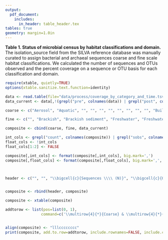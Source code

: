 ```yaml
---
output:
  pdf_document:
    includes:
      in_header: table_header.tex
tables: true
geometry: margin=1.0in
---
```


**Table 1. Status of microbial census by habitat classifications and domain.** The isolation_source field from the SILVA reference database was manually curated to assign bacterial and archaeal sequences coarse and fine scale habitat classifications. We calculated the number of sequences and OTUs observed and the percent coverage on a sequence or OTU basis for each classification and domain.

```r
require(xtable, quietly=TRUE)
options(xtable.sanitize.text.function=identity)

data <- read.table(file="data/process/coverage_by_category_and_time.tsv", header=T)
data_current <- data[,!(grepl("pre", colnames(data)) | grepl("post", colnames(data)))]

coarse <- c("Aerosol", "Aquatic", "", "", "", "", "", "", "", "", "Built", "", "", "", "", "Plant associated", "", "", "Soil", "", "", "", "Zoological", "", "", "", "Other", "No source data", "Total")

fine <- c("", "Brackish", "Brackish sediment", "Freshwater", "Freshwater sediment", "Marine", "Marine sediment", "Hydrothermal vent", "Ice", "Other", "Digesters", "Food-associated", "Industrial/mining", "Pollution associated", "Other", "Root", "Surface", "Other", "Agriculture", "Desert", "Permafrost", "Other", "Vertebrate", "Arthropod", "Other invertebrate", "Other", "", "", "")

composite <- cbind(coarse, fine, data_current)

int_cols <- grepl("count", colnames(composite)) | grepl("sobs", colnames(composite))
float_cols <- !int_cols
float_cols[1:2] <- FALSE

composite[,int_cols] <- format(composite[,int_cols], big.mark=',')
composite[,float_cols] <- format(composite[,float_cols], big.mark=',', nsmall=1, digits=1)



header <- c("", "", "\\bigcell{c}{Sequences \\\\ (N)}", "\\bigcell{c}{OTUs \\\\ (N)}", "\\bigcell{c}{\\% Seq. \\\\ Coverage}", "\\bigcell{c}{\\% OTU \\\\ Coverage}", "\\bigcell{c}{Sequences \\\\ (N)}", "\\bigcell{c}{OTUs \\\\ (N)}", "\\bigcell{c}{\\% Seq. \\\\ Coverage}", "\\bigcell{c}{\\% OTU \\\\ Coverage}")


composite <- rbind(header, composite)

composite <- xtable(composite)

addtorow <- list(pos=list(0, 1),
				command=c('\\multirow{4}{*}{Coarse} & \\multirow{4}{*}{Fine} & \\multicolumn{4}{c}{Bacteria} & \\multicolumn{4}{c}{Archaea} \\\\ \\cmidrule(r){3-6}	\\cmidrule(r){7-10}', '\\hline '))


align(composite) <- "lllcccccccc"
print(composite, add.to.row=addtorow, include.rownames=FALSE, include.colnames=FALSE, hline.after = c(-1,nrow(composite)-1, nrow(composite)), comment=FALSE, size="scriptsize")
```
